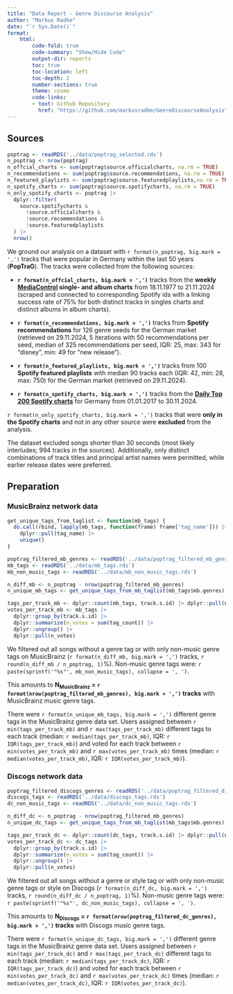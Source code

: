 ```yaml
---
title: "Data Report - Genre Discourse Analysis"
author: "Markus Radke"
date: "`r Sys.Date()`"
format: 
    html: 
        code-fold: true
        code-summary: "Show/Hide Code"
        output-dir: reports
        toc: true
        toc-location: left
        toc-depth: 2
        number-sections: true
        theme: cosmo
        code-links:
        - text: Github Repository
          href: "https://github.com/markusradke/GenreDiscourseAnalysis"
---
```

## Sources

```r
poptrag <- readRDS('../data/poptrag_selected.rds')
n_poptrag <- nrow(poptrag)
n_offcial_charts <- sum(poptrag$source.officialcharts, na.rm = TRUE)
n_recommendations <- sum(poptrag$source.recommendations, na.rm = TRUE)
n_featured_playlists <- sum(poptrag$source.featuredplaylists,na.rm = TRUE)
n_spotify_charts <- sum(poptrag$source.spotifycharts, na.rm = TRUE)
n_only_spotify_charts <- poptrag |>
  dplyr::filter(
    source.spotifycharts &
      !source.officialcharts &
      !source.recommendations &
      !source.featuredplaylists
  ) |>
  nrow()
```

We ground our analysis on a dataset with `r format(n_poptrag, big.mark = ',')` tracks that were popular in Germany within the last 50 years (**PopTraG**).  The tracks were collected from the following sources:

-   **`r format(n_offcial_charts, big.mark = ',')`** tracks from the **weekly [MediaControl](https://www.offiziellecharts.de/) single- and album charts** from 18.11.1977 to 21.11.2024 (scraped and connected to corresponding Spotify ids with a linking success rate of 75% for both distinct tracks in singles charts and distinct albums in album charts).

-   **`r format(n_recommendations, big.mark = ',')`** tracks from **Spotify recommendations** for 126 genre seeds for the German market (retrieved on 29.11.2024, 5 iterations with 50 recommendations per seed, median of 325 recommendations per seed, IQR: 25, max: 343 for "disney", min: 49 for "new release").

-   **`r format(n_featured_playlists, big.mark = ',')`** tracks from 100 **Spotify featured playlists** with median 90 tracks each (IQR: 42, min: 28, max: 750) for the German market (retrieved on 29.11.2024).

- **`r format(n_spotify_charts, big.mark = ',')`** tracks from the **[Daily Top 200 Spotify charts](https://spotifycharts.com/regional/de/weekly/latest)** for Germany from 01.01.2017 to 30.11.2024.

`r format(n_only_spotify_charts, big.mark = ',')` tracks that were **only in the Spotify charts** and not in any other source were **excluded** from the analysis.

:::{.callout-note}
The dataset excluded songs shorter than 30 seconds (most likely interludes; 994 tracks in the sources). Additionally, only distinct combinations of track titles and principal artist names were permitted, while earlier release dates were preferred.
:::

## Preparation
### MusicBrainz network data

```r
get_unique_tags_from_taglist <- function(mb_tags) {
  do.call(rbind, lapply(mb_tags, function(frame) frame['tag_name'])) |> 
    dplyr::pull(tag_name) |> 
    unique()
}

poptrag_filtered_mb_genres <- readRDS('../data/poptrag_filtered_mb_genre.rds')
mb_tags <- readRDS('../data/mb_tags.rds')
mb_non_music_tags <- readRDS('../data/mb_non_music_tags.rds')

n_diff_mb <- n_poptrag - nrow(poptrag_filtered_mb_genres)
n_unique_mb_tags <- get_unique_tags_from_mb_taglist(mb_tags$mb.genres) |> length()

tags_per_track_mb <- dplyr::count(mb_tags, track.s.id) |> dplyr::pull(n)
votes_per_track_mb <- mb_tags |> 
  dplyr::group_by(track.s.id) |> 
  dplyr::summarize(n_votes = sum(tag_count)) |> 
  dplyr::ungroup() |> 
  dplyr::pull(n_votes)
```

We filtered out all songs without a genre tag or with only non-music genre tags on MusicBrainz (`r format(n_diff_mb, big.mark = ',')` tracks, `r round(n_diff_mb / n_poptrag, 1)`%). Non-music genre tags were: `r paste(sprintf('"%s"', mb_non_music_tags), collapse = ', ')`.

This amounts to **N~MusicBrainz~ = `r format(nrow(poptrag_filtered_mb_genres), big.mark = ',')` tracks** with MusicBrainz music genre tags.

There were `r format(n_unique_mb_tags, big.mark = ',')` different genre tags in the MusicBrainz genre data set. Users assigned between `r min(tags_per_track_mb)` and `r max(tags_per_track_mb)` different tags to each track (median: `r median(tags_per_track_mb)`, IQR: `r IQR(tags_per_track_mb)`) and voted for each track between `r min(votes_per_track_mb)` and `r max(votes_per_track_mb)` times (median: `r median(votes_per_track_mb)`, IQR: `r IQR(votes_per_track_mb)`).

### Discogs network data

```r
poptrag_filtered_discogs_genres <- readRDS('../data/poptrag_filtered_discogs_genre.rds')
discogs_tags <- readRDS('../data/discogs_tags.rds')
dc_non_music_tags <- readRDS('../data/dc_non_music_tags.rds')

n_diff_dc <- n_poptrag - nrow(poptrag_filtered_mb_genres)
n_unique_dc_tags <- get_unique_tags_from_mb_taglist(mb_tags$mb.genres) |> leng

tags_per_track_dc <- dplyr::count(dc_tags, track.s.id) |> dplyr::pull(n)
votes_per_track_dc <- dc_tags |> 
  dplyr::group_by(track.s.id) |> 
  dplyr::summarize(n_votes = sum(tag_count)) |> 
  dplyr::ungroup() |> 
  dplyr::pull(n_votes)
```

We filtered out all songs without a genre or style tag or with only non-music genre tags or style on Discogs (`r format(n_diff_dc, big.mark = ',')` tracks, `r round(n_diff_dc / n_poptrag, 1)`%). Non-music genre tags were: `r paste(sprintf('"%s"', dc_non_music_tags), collapse = ', ')`.

This amounts to **N~Discogs~ = `r format(nrow(poptrag_filtered_dc_genres), big.mark = ',')` tracks** with Discogs music genre tags.

There were `r format(n_unique_dc_tags, big.mark = ',')` different genre tags in the MusicBrainz genre data set. Users assigned between `r min(tags_per_track_dc)` and `r max(tags_per_track_dc)` different tags to each track (median: `r median(tags_per_track_dc)`, IQR: `r IQR(tags_per_track_dc)`) and voted for each track between `r min(votes_per_track_dc)` and `r max(votes_per_track_dc)` times (median: `r median(votes_per_track_dc)`, IQR: `r IQR(votes_per_track_dc)`).

